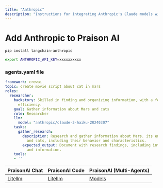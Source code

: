 ```yaml
---
title: "Anthropic"
description: "Instructions for integrating Anthropic's Claude models with PraisonAI, including API setup and agent configuration"
---
```


# Add Anthropic to Praison AI

```bash
pip install langchain-anthropic
```
```bash
export ANTHROPIC_API_KEY=xxxxxxxxxx
```

### agents.yaml file

```yaml
framework: crewai
topic: create movie script about cat in mars
roles:
  researcher:
    backstory: Skilled in finding and organizing information, with a focus on research
      efficiency.
    goal: Gather information about Mars and cats
    role: Researcher
    llm:  
      model: "anthropic/claude-3-haiku-20240307"
    tasks:
      gather_research:
        description: Research and gather information about Mars, its environment,
          and cats, including their behavior and characteristics.
        expected_output: Document with research findings, including interesting facts
          and information.
    tools:
    - ''
```

| PraisonAI Chat | PraisonAI Code | PraisonAI (Multi-Agents) |
| --- | --- | --- |
| [Litellm](https://litellm.vercel.app/docs/providers) | [Litellm](https://litellm.vercel.app/docs/providers) | [Models](../models.md) |